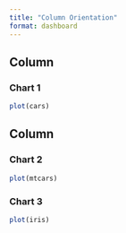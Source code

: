 ```yaml
---
title: "Column Orientation"
format: dashboard
---
```

    
Column
-------------------------------------
    
### Chart 1
    
```r
plot(cars)
```
   
Column
-------------------------------------
   
### Chart 2

```r
plot(mtcars)
```   
 
### Chart 3
    
```r
plot(iris)
```
